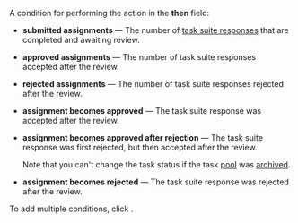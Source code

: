 A condition for performing the action in the **then** field:

- **submitted assignments** — The number of [task suite responses](/docs/glossary#response) that are completed and awaiting review.

- **approved assignments** — The number of task suite responses accepted after the review.

- **rejected assignments** — The number of task suite responses rejected after the review.

- **assignment becomes approved** — The task suite response was accepted after the review.

- **assignment becomes approved after rejection** — The task suite response was first rejected, but then accepted after the review.

    <Note mode="note" title="Note">

    Note that you can't change the task status if the task [pool](/docs/glossary#pool) was [archived](/docs/guide/pool-archive).

    </Note>

- **assignment becomes rejected** — The task suite response was rejected after the review.

To add multiple conditions, click <img src="https://tlkfrontprod.azureedge.net/portal-production/static/uploaded/images/1675425170178/1675425170178_original_svg.svg" alt="" />.